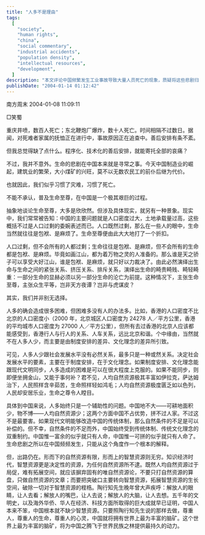 ```yaml
---
title: "人多不是理由"
tags:
  [
    "society",
    "human rights",
    "china",
    "social commentary",
    "industrial accidents",
    "population density",
    "intellectual resources",
    "development",
  ]
description: "本文评论中国频繁发生工业事故导致大量人员死亡的现象，质疑将这些悲剧归咎于人口过多的观点。作者指出，人口密度与社会发展水平无必然联系，对比香港与北京、以色列与伊拉克的例子说明制度安排和文化理念才是决定性因素。文章呼吁中国应当重视人的生命价值，发展'智慧资源'而非仅关注自然资源。"
publishDate: "2004-01-14 01:12:42"
---
```


南方周末 2004-01-08 11:09:11

□笑蜀

重庆井喷，数百人死亡；东北鞭炮厂爆炸，数十人死亡。时间相隔不过数日。据闻，对死难者家属的抚恤正在进行中，事故原因正在追查中。善后安排有条不紊。

但我总觉得缺了点什么。程序化、技术化的善后安排，就能寄托全部的哀痛？

不过，我并不意外。生命的悲剧在中国本来就是寻常之事。今天中国制造业的崛起，建筑业的繁荣，大小煤矿的兴旺，莫不以无数农民工的前仆后继为代价。

也就因此，我们似乎习惯了灾难，习惯了死亡。

不能不承认，普及生命至尊，在中国是一个极其艰巨的过程。

抽象地谈论生命至尊，大多是欣欣然。但涉及具体现实，就另有一种景象。现实中，我们常常被告知：中国的主要问题就是人口密度过大，土地承载量过高，这些概括不过是人口过剩的委婉表述而已。人口既然过剩，那么在一些人的眼中，生命当然就往往是包袱、是麻烦了。生命至尊便由此大大地打了一个折扣。

人口过剩，但不会所有的人都过剩；生命往往是包袱、是麻烦，但不会所有的生命都是包袱、是麻烦。毕竟如画江山，都为着万物之灵的人准备的。那么谁是天之骄子可以享受大好江山，谁是包袱、是麻烦，就只好以力裁决了。由此必然演绎出生命与生命之间的紧张关系、挤压关系、排斥关系，演绎出生命的畸贵畸贱、畸轻畸重：一部分生命的显赫必须以另一部分生命的沦亡为前提。这种情况下，主张生命至尊，主张众生平等，岂非天方夜谭？岂非与虎谋皮？

其实，我们并非别无选择。

人多的确会造成很多困难，但困难多没有人的办法多。比如，香港的人口密度不比北京的人口密度小（2000 年，北京城区人口密度为 24278 人／平方公里，香港的平均城市人口密度为 27000 人／平方公里），但所有去过香港的北京人应该都能感受到，香港行人与行人的关系、人车关系，远比北京和谐。个中缘由，当然就不在人多人少，而主要是由制度安排的差异、文化理念的差异所引致。

可见，人多人少跟社会发展水平没有必然关系，最多只是一种或然关系。决定社会发展水平的要素，主要在于制度安排，在于文化理念。如果制度安排、文化理念能跟现代文明同步，人多造成的困难是可以在很大程度上克服的。如果不能同步，则即便坐拥金山，又能于事何补？君不见，人均自然资源极其丰富如伊拉克，萨达姆治下，人民照样含辛茹苦，生命照样轻如鸿毛；人均自然资源极度匮乏如以色列，人民却安居乐业，生命之尊令人瞠目。

具体到中国来说，人多始终只是一个辅助性的问题。中国地不大——可耕地面积少，物不博——人均自然资源少；这两个方面中国不占优势，拼不过人家。不过这不是最要害。如果现代文明能够改造中国的传统体制，那么自然条件的不足是可以补偿的。但不幸，自然条件的不足而外，中国始终受到传统体制、传统文化理念的双重制约。中国惟一富余的似乎就只有人命，中国惟一可拼的似乎就只有人命了。生命悲剧之所以在中国频频发生，只能从这个角度作一个根本的解释。

但，出路仍在。形而下的自然资源有限，形而上的智慧资源则无穷。知识经济时代，智慧资源更是决定性的资源，为任何自然资源所不逮。既然人均自然资源过于局促，难有拓展空间，就应该摒弃固有的唯自然资源论，不要只打自然资源的算盘，只做自然资源的文章；而要把突破口主要转向智慧资源，拓展智慧资源的生长空间，破除一切对于智慧资源的桎梏。陶行知先生晚年曾大声疾呼：解放人的眼睛，让人去看；解放人的嘴巴，让人去说；解放人的大脑，让人去想。五千年的文明史，以及海外华侨、华人在经济、科技方面所取得的巨大成就早已证明，中国人本来不笨，中国根本就不缺少智慧资源。只要照陶行知先生说的那样去做，尊重人，尊重人的生命，尊重人的心灵，中国就将拥有世界上最为丰富的脑矿。这个世界上最为丰富的脑矿，将为中国之腾飞于世界民族之林提供最持久的动力。
